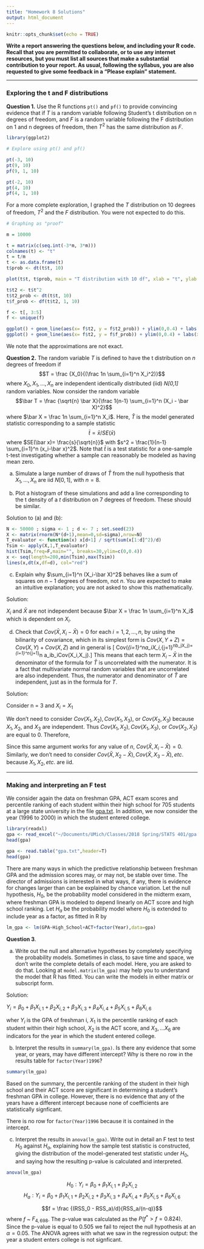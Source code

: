 ```yaml
---
title: "Homework 8 Solutions"
output: html_document
---
```


```r
knitr::opts_chunk$set(echo = TRUE)
```

**Write a report answering the questions below, and including your R code.
Recall that you are permitted to collaborate, or to use any internet resources, but you must list all sources that make a substantial contribution to your report.
As usual, following the syllabus, you are also requested to give some feedback in a "Please explain" statement.
**

--------------

### Exploring the t and F distributions

**Question 1.** Use the R functions `pt()` and `pf()` to provide convincing evidence that if $T$ is a random variable following Student’s t distribution on n degrees of freedom, and $F$ is a random variable following the F distribution on 1 and n degrees of freedom, then $T^2$ has the same distribution as $F$.

```r

library(ggplot2)

# Explore using pt() and pf()

pt(-3, 10)
pt(9, 10)
pf(9, 1, 10)

pt(-2, 10)
pt(4, 10)
pf(4, 1, 10)

```

For a more complete exploration, I graphed the $T$ distribution on 10 degrees of freedom, $T^2$ and the $F$ distribution. You were not expected to do this.

```r

# Graphing as "proof"

m = 10000

t = matrix(c(seq.int(-3*m, 3*m)))
colnames(t) <- "t"
t = t/m
t <- as.data.frame(t)
t$prob <- dt(t$t, 10)

plot(t$t, t$prob, main = "T distribution with 10 df", xlab = "t", ylab = "Density", type = "l")

t$t2 <- t$t^2
t$t2_prob <- dt(t$t, 10)
t$f_prob <- df(t$t2, 1, 10)

f <- t[, 3:5]
f <- unique(f)

ggplot() + geom_line(aes(x= f$t2, y = f$t2_prob)) + ylim(0,0.4) + labs(x = "t^2", y = "Density", title = "T distribution with t^2 and 10 degrees of freedom")
ggplot() + geom_line(aes(x= f$t2, y = f$f_prob)) + ylim(0,0.4) + labs(x = "t^2", y = "Density", title = "F distribution with t^2 and (1, 10) degrees of freedom")


```

We note that the approximations are not exact.

**Question 2.** The random variable *T* is defined to have the t distribution on *n* degrees of freedom if $$T = \frac {X_0}{(\frac 1n \sum_{i=1}^n X_i^2)}$$ where $X_0, X_1, \dots, X_n$ are independent identically distributed (iid) *N[0,1]* random variables. Now consider the random variable $$\bar T = \frac {\sqrt{n} \bar X}{\frac 1{n-1} \sum_{i=1}^n (X_i - \bar X)^2}$$ where $\bar X = \frac 1n \sum_{i=1}^n X_i$. Here, *$\bar T$* is the model generated statistic corresponding to a sample statistic $$\bar t = \bar x/ SE(\bar x)$$ where $SE(\bar x)= \frac{s}{\sqrt{n}}$ with $s^2 = \frac{1}{n-1} \sum_{i=1}^n (x_i-\bar x)^2$. Note that $\bar t$ is a test statistic for a one-sample t-test investigating whether a sample can reasonably be modeled as having mean zero.

(a) Simulate a large number of draws of $\bar T$ from the null hypothesis that $X_1,\dots,X_n$ are iid $N[0,1]$, with $n=8$.

(b) Plot a histogram of these simulations and add a line corresponding to the t density of a $t$ distribution on 7 degrees of freedom. These should be similar.

Solution to (a) and (b):

```r

N <- 50000 ; sigma <- 1 ; d <- 7 ; set.seed(23)
X <- matrix(rnorm(N*(d+1),mean=0,sd=sigma),nrow=N)
T_evaluator <- function(x) x[d+1] / sqrt(sum(x[1:d]^2)/d)
Tsim <- apply(X,1,T_evaluator)
hist(Tsim,freq=F,main="", breaks=30,ylim=c(0,0.4))
x <- seq(length=200,min(Tsim),max(Tsim))
lines(x,dt(x,df=d), col="red")

```

(c) Explain why $\sum_{i=1}^n (X_i-\bar X)^2$ behaves like a sum of squares on $n-1$ degrees of freedom, not $n$. You are expected to make an intuitive explanation; you are not asked to show this mathematically. 

Solution:

$X_i$ and $\bar X$ are not independent because $\bar X = \frac 1n \sum_{i=1}^n X_i$ which is dependent on $X_i$.

(d) Check that $Cov(\bar X,X_i-\bar X)=0$ for each $i=1,2,\dots,n$, by using the bilinarity of covariance, which in its simplest form is $Cov(X,Y+Z)=Cov(X,Y)+Cov(X,Z)$ and in general is
\[
Cov\Big(\sum_{i=1}^na_iX_i,\sum_{j=1}^nb_jX_j\Big)=\sum_{i=1}^n\sum_{j=1}^n a_ib_iCov(X_i,X_j).\]
This means that each term $X_i-\bar X$ in the denominator of the formula for $\bar T$ is uncorrelated with the numerator. It is a fact that multivariate normal random variables that are uncorrelated are also independent. Thus, the numerator and denominator of $\bar T$ are independent, just as in the formula for $T$.

Solution:

Consider n = 3 and $X_i = X_1$

\begin{equation*}
Cov(\bar X, X_i - \bar X) \\
Cov(\frac 13 (X_1 + X_2 + X_3), X_1 - \frac 13 (X_1 + X_2 + X_3))\\
Cov(\frac 13 X_1 + \frac 13 X_2 + \frac 13 X_3), (1 - \frac 13)X_1 - \frac 13 X_2 - \frac 13 X_3)\\
\end{equation*}

We don't need to consider $Cov(X_1, X_2), Cov(X_1, X_3),$ or $Cov(X_2, X_3)$ because $X_1, X_2$, and $X_3$ are independent. Thus $Cov(X_1, X_2), Cov(X_1, X_3),$ or $Cov(X_2, X_3)$ are equal to 0. Therefore,

\begin{equation*}
Cov(\frac 13 X_1 + \frac 13 X_2 + \frac 13 X_3), (1 - \frac 13)X_1 - \frac 13 X_2 - \frac 13 X_3)\\
Cov(\frac 13 X_1, (1- \frac 13) X_1) + Cov(\frac 13 X_2, -\frac 13 X_2) + Cov(\frac 13 X_3, -\frac 13 X_3) \\
\frac 13 {(1- \frac 13) Cov(X_1, X_1) + \frac 13 Cov(X_2, X_2) + \frac 13 Cov(X_3, X_3)} \\
\frac 13 {(1- \frac 13) *1 + \frac 13 *1 + \frac 13 *1} \\
\frac 13 (0) \\
0
\end{equation*}

Since this same argument works for any value of $n$, $Cov(\bar X,X_i-\bar X)=0$. Similarly, we don't need to consider $Cov(\bar X,X_2-\bar X), Cov(\bar X,X_3-\bar X),etc.$ because $X_1, X_2, etc.$ are iid.

--------

### Making and interpreting an F test

We consider again the data on freshman GPA, ACT exam scores and percentile ranking of each student within their high school for 705 students at a large state university in the file [gpa.txt](gpa.txt).
In addition, we now consider the year (1996 to 2000) in which the student entered college.

```r
library(readxl)
gpa <- read_excel("~/Documents/UMich/Classes/2018 Spring/STATS 401/gpa.xlsx")
head(gpa)
```

```r
gpa <- read.table("gpa.txt",header=T)
head(gpa)
```
There are many ways in which the predictive relationship between freshman GPA and the admission scores may, or may not, be stable over time.
The director of admissions is interested in what ways, if any, there is evidence for changes larger than can be explained by chance variation. 
Let the null hypothesis, $H_0$, be the probability model considered in the midterm exam, where freshman GPA is modeled to depend linearly on ACT score and high school ranking.
Let $H_a$ be the probability model where $H_0$ is extended to include year as a factor, as fitted in R by
```r
lm_gpa <- lm(GPA~High_School+ACT+factor(Year),data=gpa)
```

**Question 3**.

(a) Write out the null and alternative hypotheses by completely specifying the probability models. Sometimes in class, to save time and space, we don't write the complete details of each model. Here, you are asked to do that. Looking at `model.matrix(lm_gpa)` may help you to understand the model that R has fitted. You can write the models in either matrix or subscript form.

Solution:

$Y_i = \beta_0 + \beta_1X_{i,1} + \beta_2X_{i,2} + \beta_3X_{i,3} + \beta_4X_{i,4} + \beta_5X_{i,5} + \beta_6X_{i,6}$

wher $Y_i$ is the GPA of freshman i, $X_1$ is the percentile ranking of each student within their high school, $X_2$ is the ACT score, and $X_3, \dots X_6$ are indicators for the year in which the student entered college.

(b) Interpret the results in `summary(lm_gpa)`. Is there any evidence that some year, or years, may have different intercept? Why is there no row in the results table for `factor(Year)1996`?

```r
summary(lm_gpa)
```

Based on the summary, the percentile ranking of the student in their high school and their ACT score are significant in determining a student's freshman GPA in college. However, there is no evidence that any of the years have a different intercept because none of coefficients are statistically signficant.

There is no row for `factor(Year)1996` because it is contained in the intercept.

(c) Interpret the results in `anova(lm_gpa)`. Write out in detail an F test to test $H_0$ against $H_a$, explaining how the sample test statistic is constructed, giving the distribution of the model-generated test statistic under $H_0$, and saying how the resulting p-value is calculated and interpreted.

```r
anova(lm_gpa)
```
$$H_0: Y_i = \beta_0 + \beta_1X_{i,1} + \beta_2X_{i,2}$$
$$H_a: Y_i = \beta_0 + \beta_1X_{i,1} + \beta_2X_{i,2} + \beta_3X_{i,3} + \beta_4X_{i,4} + \beta_5X_{i,5} + \beta_6X_{i,6}$$

$$f = \frac {(RSS_0 - RSS_a)/d}{RSS_a/(n-q)}$$
where $f$ ~ $F_{4, 698}$. The p-value was calculated as the $P(f^* > f = 0.824)$. Since the p-value is equal to 0.505 we fail to reject the null hypothesis at an $\alpha = 0.05$. The ANOVA agrees with what we saw in the regression output: the year a student enters college is not signficant.
